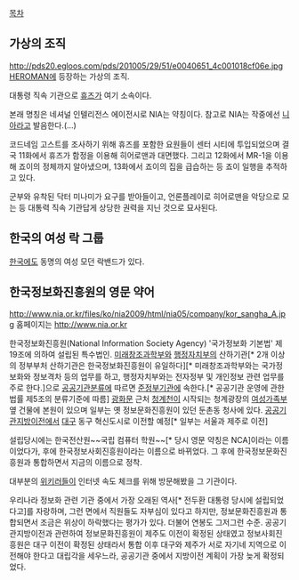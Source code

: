 [[목차]]


== 가상의 조직 ==

http://pds20.egloos.com/pds/201005/29/51/e0040651_4c001018cf06e.jpg
[[HEROMAN]]에 등장하는 가상의 조직.

대통령 직속 기관으로 [[휴즈]]가 여기 소속이다.

본래 명칭은 네셔널 인텔리전스 에이전시로 NIA는 약칭이다. 참고로 NIA는 작중에선 [[니아]]라고 발음한다.(...)


코드네임 고스트를 조사하기 위해 휴즈를 포함한 요원들이 센터 시티에 투입되었으며 결국 11화에서 휴즈가 함정을 이용해 히어로맨과 대면했다. 그리고 12화에서 MR-1을 이용해 죠이의 정체까지 알아냈으며, 13화에서 죠이의 집을 급습하는 등 죠이 일행을 추적하고 있다.

군부와 유착된 닥터 미나미가 요구를 받아들이고, 언론플레이로 히어로맨을 악당으로 모는 등 대통력 직속 기관답게 상당한 권력을 지닌 것으로 묘사된다.

== 한국의 여성 락 그룹 ==

[[한국]]에도 동명의 여성 모던 락밴드가 있다. 

== 한국정보화진흥원의 영문 약어 ==
http://www.nia.or.kr/files/ko/nia2009/html/nia05/company/kor_sangha_A.jpg
홈페이지는  http://www.nia.or.kr

한국정보화진흥원(National Information Society Agency)
'국가정보화 기본법' 제19조에 의하여 설립된 특수법인.
[[미래창조과학부]]와 [[행정자치부]]의 산하기관[* 2개 이상의 정부부처 산하기관은 한국정보화진흥원이 유일하다][* 미래창조과학부와는 국가정보화와 정보격차 등의 업무를 하고, 행정자치부와는 전자정부 및 개인정보 관련 업무를 주로 한다.]으로 [[공공기관]]분류에 따르면 [[준정부기관]]에 속한다.[* 공공기관 운영에 관한 법률 제5조의 분류기준에 따름] 
[[광화문]] 근처 [[청계천]]이 시작되는 청계광장의 [[여성가족부]] 옆 건물에 본원이 있으며 일부는 옛 정보문화진흥원이 있던 둔촌동 청사에 있다.
[[공공기관]][[지방이전]]에서 [[대구]] 동구 혁신도시로 이전할 예정[* 일부는 서울과 제주로 이전]

설립당시에는 한국전산원~~국립 컴퓨터 학원~~[* 당시 영문 약칭은 NCA]이라는 이름이었다가, 후에 한국정보사회진흥원이라는 이름으로 바뀌었다. 그 후에 한국정보문화진흥원과 통합하면서 지금의 이름으로 정착.

대부분의 [[위키러]]들이 인터넷 속도 체크를 위해 방문해봤을 그 기관이다.

우리나라 정보화 관련 기관 중에서 가장 오래된 역사[* 전두환 대통령 당시에 설립되었다고]를 자랑하며, 그런 면에서 직원들도 자부심이 있다고 하지만, 정보문화진흥원과 통합되면서 조금은 위상이 하락했다는 평가가 있다. 더불어 연봉도 그저그런 수준.
공공기관지방이전과 관련하여 정보문화진흥원이 제주도 이전이 확정된 상태였고 정보사회진흥원은 대구 이전이 확정된 상태라서 통합 이후 대구와 제주가 서로 자기네 지역으로 이전해야 한다고 대립각을 세우느라, 공공기관 중에서 지방이전 계획이 가장 늦게 확정되었다.


